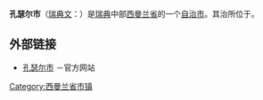 {{Infobox Kommun|
fullname=Kungsörs kommun|
coatofarms=[[File:Kungsör_vapen.svg|100px]]|
county=[[西曼兰省|西曼兰省]]|
province=[[南曼兰|南曼兰]]和[[西曼兰|西曼兰]]|
capital={{link-en|孔瑟尔|Kungsör}}|
map=[[File:Kungsör_Municipality_in_Västmanland_County2.png|200px]]|
arearank=第245名|
area=227.80|
arealand=203.29|
populationrank=第240名|
population=8,211|
densityrank=第108名|
populationdensity=40.4|
website=http://www.kungsor.se/|{{dead link|date=2017年12月 |bot=InternetArchiveBot |fix-attempted=yes }}
footnotes=面积与人口统计数据来自[[瑞典统计局|瑞典统计局]]，截至2006年12月31日}}

'''孔瑟尔市'''（[[瑞典文|瑞典文]]：{{lang|sv|''Kungsörs kommun''}}）是[[瑞典|瑞典]]中部[[西曼兰省|西曼兰省]]的一个[[瑞典自治市|自治市]]。其治所位于{{link-en|孔瑟尔|Kungsör}}。

== 外部链接 ==
* [http://www.kungsor.se 孔瑟尔市] {{Wayback|url=http://www.kungsor.se/ |date=20210228083111 }}－官方网站
{{Sweden-geo-stub}}
{{Västmanland County}}
{{Localities in Kungsör Municipality}}

[[Category:西曼兰省市镇|Category:西曼兰省市镇]]